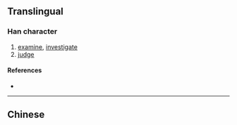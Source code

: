 {{character info/new}}
{{also|審}}
==Translingual==

===Han character===
{{Han char|rn=40|rad=宀|as=05|sn=8|four=|canj=JLWL|ids=⿱宀申}}

# [[examine]], [[investigate]]
# [[judge]]

====References====
* {{Han ref|kx=0284.081|hdz=20921.010|uh=5BA1|ud=23457}}

----

==Chinese==
{{zh-see|審}}